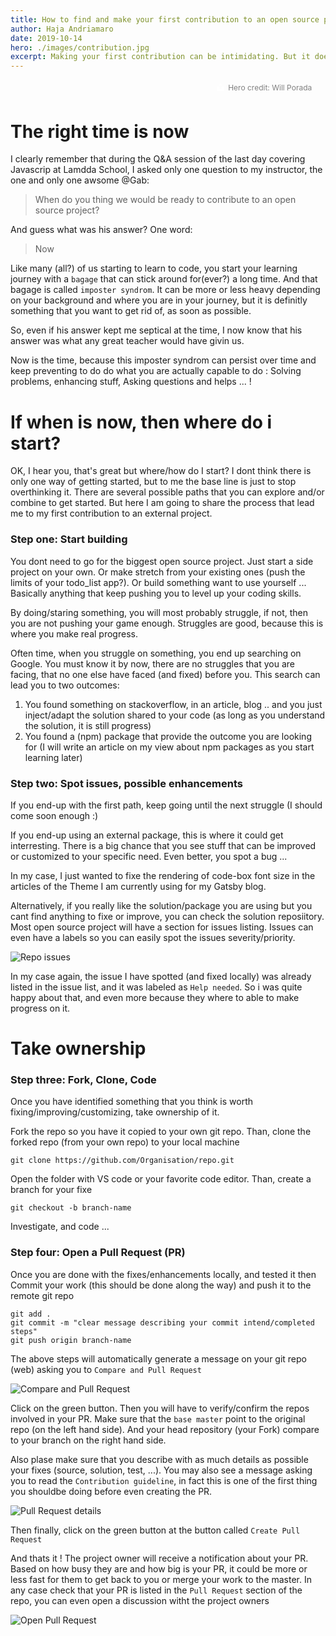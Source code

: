 ```yaml
---
title: How to find and make your first contribution to an open source project.
author: Haja Andriamaro
date: 2019-10-14
hero: ./images/contribution.jpg
excerpt: Making your first contribution can be intimidating. But it does not need to be so, really ...
---
```

<div style="width:80%;display:flex;justify-content:flex-end;padding-left:100px;">
<a style="margin-right:0px;width:170px;color:grey;text-decoration:none;padding:4px 6px;font-size:12px;line-height:1.2;display:inline-block;border-radius:3px" href="https://unsplash.com/@will0629?utm_medium=referral&amp;utm_campaign=photographer-credit&amp;utm_content=creditBadge" target="_blank"><span style="display:inline-block;padding:2px 3px"><svg xmlns="http://www.w3.org/2000/svg" style="height:12px;width:auto;position:relative;vertical-align:middle;top:-2px;fill:white" viewBox="0 0 32 32"><title>unsplash-logo</title><path d="M10 9V0h12v9H10zm12 5h10v18H0V14h10v9h12v-9z"></path></svg></span><span style="display:inline-block;padding:2px 3px">Hero credit: Will Porada</span></a>
</div>


# The right time is now 

I clearly remember that during the Q&A session of the last day covering Javascrip at Lamdda School, I asked only one question to 
my instructor, the one and only one awsome @Gab:

> When do you thing we would be ready to contribute to an open source project?

And guess what was his answer? One word:

> Now

Like many (all?) of us starting to learn to code, you start your learning journey with a `bagage` that can stick around 
for(ever?) a long time. And that bagage is called `imposter syndrom`. It can be more or less heavy depending on your 
background and where you are in your journey, but it is definitly something that you want to get rid of, as soon as possible.

So, even if his answer kept me septical at the time, I now know that his answer was what any great teacher would have givin us.

Now is the time, because this imposter syndrom can persist over time  and keep preventing to do do what you are actually capable to do : 
Solving problems, enhancing stuff, Asking questions and helps  ... !

# If when is now, then where do i start?

OK, I hear you, that's great but where/how do I start? I dont think there is only one way of getting started, but to me
the base line is just to stop overthinking it. There are several possible paths that you can explore and/or combine to get
started. But here I am going to share the process that lead me to my first contribution to an external project.

### Step one: Start building

You dont need to go for the biggest open source project. Just start a side project on your own. Or make stretch from your existing ones (push the limits of your todo_list app?). 
Or build something want to use yourself ... Basically anything that keep pushing you to level up your coding skills.

By doing/staring something, you will most probably struggle, if not, then you are not pushing your game enough. Struggles are good,
because this is where you make real progress. 

Often time, when you struggle on something, you end up searching on Google. You must know it by now, there are no
struggles that you are facing, that no one else have faced (and fixed) before you. This search can lead you to two outcomes:

1. You found something on stackoverflow, in an article, blog .. and you just inject/adapt the solution shared to your code (as long as you understand the solution, it is still progress)
2. You found a (npm) package that provide the outcome you are looking for (I will write an article on my view about npm packages as you start learning later)  

### Step two: Spot issues, possible enhancements

If you end-up with the first path, keep going until the next struggle (I should come soon enough :)

If you end-up using an external package, this is where it could get interresting. There is a big chance that you see stuff that can be 
improved or customized to your specific need. Even better, you spot a bug ...

In my case, I just wanted to fixe the rendering of code-box font size in the articles of the Theme I am currently using for my Gatsby blog. 

Alternatively, if you really like the solution/package you are using but you cant find anything to fixe or improve, you can 
check the solution reposiitory. Most open source project will have a section for issues listing. Issues can even have a labels
so you can easily spot the issues severity/priority.

<div className="Image__Small">
  <img
    src="./images/issues-3.png"
    alt="Repo issues"
  />
</div>

In my case again, the issue I have spotted (and fixed locally) was already listed in the issue list, and it was labeled as `Help needed`. So i was quite 
happy about that, and even more because they where to able to make progress on it. 


# Take ownership

### Step three: Fork, Clone, Code

Once you have identified something that you think is worth fixing/improving/customizing, take ownership of it. 

Fork the repo so you have it copied to your own git repo. Than, clone the forked repo (from your own repo) to your local machine
```
git clone https://github.com/Organisation/repo.git
```

Open the folder with VS code or your favorite code editor. Than, create a branch for your fixe

```
git checkout -b branch-name
```

Investigate, and code ...

### Step four: Open a Pull Request (PR)

Once you are done with the fixes/enhancements locally, and tested it then Commit your work (this should be done along the way) and push
it to the remote git repo

```
git add .
git commit -m "clear message describing your commit intend/completed steps"
git push origin branch-name
```

The above steps will automatically generate a message on your git repo (web) asking you to `Compare and Pull Request`

<div className="Image__Small">
  <img
    src="./images/CPR.png"
    alt="Compare and Pull Request"
  />
</div>

Click on the green button. Then you will have to verify/confirm the repos involved in your PR. Make sure that the 
`base master` point to the original repo (on the left hand side). And your head repository (your Fork) compare to your branch
on the right hand side.

Also plase make sure that you describe with as much details as possible your fixes (source, solution, test, ...). You may also 
see a message asking you to read the `Contribution guideline`, in fact this is one of the first thing you shouldbe doing before even
creating the PR.

<div className="Image__Small">
  <img
    src="./images/PR-details.png"
    alt="Pull Request details"
  />
</div>

Then finally, click on the green button at the button called `Create Pull Request`

And thats it ! The project owner will receive a notification about your PR. 
Based on how busy they are and how big is your PR, it could be more or less fast for them to get back to you or merge your work to the master. 
In any case check that your PR is listed in the `Pull Request` section of the repo, you can even open a discussion witht the project owners  

<div className="Image__Small">
  <img
    src="./images/OPR.png"
    alt="Open Pull Request"
  />
</div>